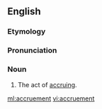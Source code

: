 ==English==

===Etymology===
{{suffix|accrue|ment}}

===Pronunciation===
{{a|US}} {{IPA|/ə.ˈkɹu.mənt/}}

===Noun===
{{en-noun}}

# The act of [[accrue|accruing]].

[[ml:accruement]]
[[vi:accruement]]